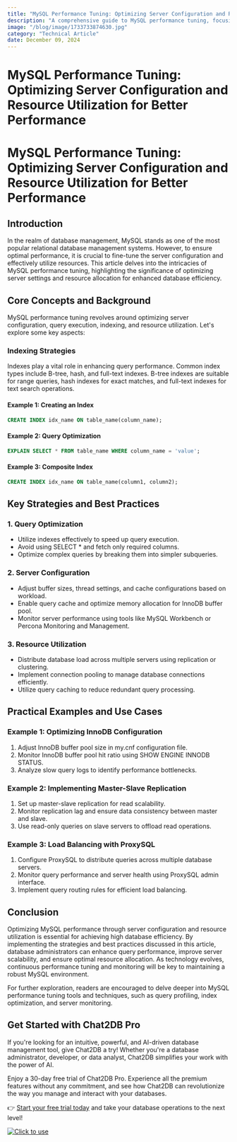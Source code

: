 ```yaml
---
title: "MySQL Performance Tuning: Optimizing Server Configuration and Resource Utilization for Better Performance"
description: "A comprehensive guide to MySQL performance tuning, focusing on optimizing server configuration and resource utilization for improved database performance."
image: "/blog/image/1733733874630.jpg"
category: "Technical Article"
date: December 09, 2024
---
```


# MySQL Performance Tuning: Optimizing Server Configuration and Resource Utilization for Better Performance

# MySQL Performance Tuning: Optimizing Server Configuration and Resource Utilization for Better Performance

## Introduction

In the realm of database management, MySQL stands as one of the most popular relational database management systems. However, to ensure optimal performance, it is crucial to fine-tune the server configuration and effectively utilize resources. This article delves into the intricacies of MySQL performance tuning, highlighting the significance of optimizing server settings and resource allocation for enhanced database efficiency.

## Core Concepts and Background

MySQL performance tuning revolves around optimizing server configuration, query execution, indexing, and resource utilization. Let's explore some key aspects:

### Indexing Strategies

Indexes play a vital role in enhancing query performance. Common index types include B-tree, hash, and full-text indexes. B-tree indexes are suitable for range queries, hash indexes for exact matches, and full-text indexes for text search operations.

#### Example 1: Creating an Index

```sql
CREATE INDEX idx_name ON table_name(column_name);
```

#### Example 2: Query Optimization

```sql
EXPLAIN SELECT * FROM table_name WHERE column_name = 'value';
```

#### Example 3: Composite Index

```sql
CREATE INDEX idx_name ON table_name(column1, column2);
```

## Key Strategies and Best Practices

### 1. Query Optimization

- Utilize indexes effectively to speed up query execution.
- Avoid using SELECT * and fetch only required columns.
- Optimize complex queries by breaking them into simpler subqueries.

### 2. Server Configuration

- Adjust buffer sizes, thread settings, and cache configurations based on workload.
- Enable query cache and optimize memory allocation for InnoDB buffer pool.
- Monitor server performance using tools like MySQL Workbench or Percona Monitoring and Management.

### 3. Resource Utilization

- Distribute database load across multiple servers using replication or clustering.
- Implement connection pooling to manage database connections efficiently.
- Utilize query caching to reduce redundant query processing.

## Practical Examples and Use Cases

### Example 1: Optimizing InnoDB Configuration

1. Adjust InnoDB buffer pool size in my.cnf configuration file.
2. Monitor InnoDB buffer pool hit ratio using SHOW ENGINE INNODB STATUS.
3. Analyze slow query logs to identify performance bottlenecks.

### Example 2: Implementing Master-Slave Replication

1. Set up master-slave replication for read scalability.
2. Monitor replication lag and ensure data consistency between master and slave.
3. Use read-only queries on slave servers to offload read operations.

### Example 3: Load Balancing with ProxySQL

1. Configure ProxySQL to distribute queries across multiple database servers.
2. Monitor query performance and server health using ProxySQL admin interface.
3. Implement query routing rules for efficient load balancing.

## Conclusion

Optimizing MySQL performance through server configuration and resource utilization is essential for achieving high database efficiency. By implementing the strategies and best practices discussed in this article, database administrators can enhance query performance, improve server scalability, and ensure optimal resource allocation. As technology evolves, continuous performance tuning and monitoring will be key to maintaining a robust MySQL environment.

For further exploration, readers are encouraged to delve deeper into MySQL performance tuning tools and techniques, such as query profiling, index optimization, and server monitoring.


## Get Started with Chat2DB Pro

If you're looking for an intuitive, powerful, and AI-driven database management tool, give Chat2DB a try! Whether you're a database administrator, developer, or data analyst, Chat2DB simplifies your work with the power of AI.

Enjoy a 30-day free trial of Chat2DB Pro. Experience all the premium features without any commitment, and see how Chat2DB can revolutionize the way you manage and interact with your databases.

👉 [Start your free trial today](https://chat2db.ai/pricing) and take your database operations to the next level!


[![Click to use](/image/blog/bg/chat2db.jpg)](https://chat2db.ai/)
